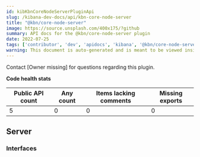 ```yaml
---
id: kibKbnCoreNodeServerPluginApi
slug: /kibana-dev-docs/api/kbn-core-node-server
title: "@kbn/core-node-server"
image: https://source.unsplash.com/400x175/?github
summary: API docs for the @kbn/core-node-server plugin
date: 2022-07-25
tags: ['contributor', 'dev', 'apidocs', 'kibana', '@kbn/core-node-server']
warning: This document is auto-generated and is meant to be viewed inside our experimental, new docs system. Reach out in #docs-engineering for more info.
---
```




Contact [Owner missing] for questions regarding this plugin.

**Code health stats**

| Public API count  | Any count | Items lacking comments | Missing exports |
|-------------------|-----------|------------------------|-----------------|
| 5 | 0 | 0 | 0 |

## Server

### Interfaces
<DocDefinitionList data={kbnCoreNodeServerObj.server.interfaces}/>

